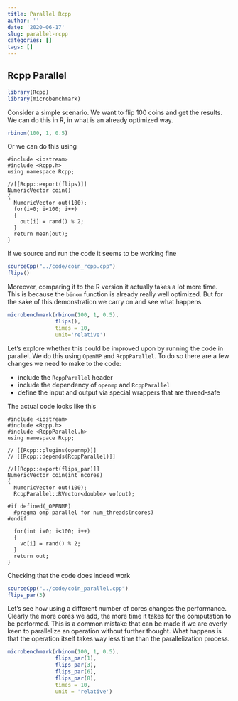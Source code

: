 ```yaml
---
title: Parallel Rcpp
author: ''
date: '2020-06-17'
slug: parallel-rcpp
categories: []
tags: []
---
```


## Rcpp Parallel
```r
library(Rcpp)
library(microbenchmark)
```


Consider a simple scenario. We want to flip $100$ coins and get the results.
We can do this in R, in what is an already optimized way.
```r
rbinom(100, 1, 0.5)
```


Or we can do this using
```Rcpp
#include <iostream>
#include <Rcpp.h>
using namespace Rcpp;

//[[Rcpp::export(flips)]]
NumericVector coin()
{
  NumericVector out(100);
  for(i=0; i<100; i++)
  {
    out[i] = rand() % 2;
  }
  return mean(out);
}
```

If we source and run the code it seems to be working fine
```r
sourceCpp("../code/coin_rcpp.cpp")
flips()
```

Moreover, comparing it to the R version it actually takes a lot more time. This is because the `binom` function is already really well optimized. But for the sake of this demonstration we carry on and see what happens.
```r
microbenchmark(rbinom(100, 1, 0.5),
               flips(),
               times = 10,
               unit='relative')
```

Let's explore whether this could be improved upon by running the code in parallel. We do this using `OpenMP` and `RcppParallel`. To do so there are a few changes we need to make to the code:

* include the `RcppParallel` header
* include the dependency of `openmp` and `RcppParallel`
* define the input and output via special wrappers that are thread-safe

The actual code looks like this
```Rcpp
#include <iostream>
#include <Rcpp.h>
#include <RcppParallel.h>
using namespace Rcpp;

// [[Rcpp::plugins(openmp)]]
// [[Rcpp::depends(RcppParallel)]]

//[[Rcpp::export(flips_par)]]
NumericVector coin(int ncores)
{
  NumericVector out(100);
  RcppParallel::RVector<double> vo(out);
  
#if defined(_OPENMP)
  #pragma omp parallel for num_threads(ncores)
#endif
  
  for(int i=0; i<100; i++)
  {
    vo[i] = rand() % 2;
  }
  return out;
}

```

Checking that the code does indeed work
```r
sourceCpp("../code/coin_parallel.cpp")
flips_par(3)
```

Let's see how using a different number of cores changes the performance. Clearly the more cores we add, the more time it takes for the computation to be performed. This is a common mistake that can be made if we are overly keen to parallelize an operation without further thought. What happens is that the operation itself takes way less time than the parallelization process.
```r
microbenchmark(rbinom(100, 1, 0.5),
               flips_par(1),
               flips_par(3),
               flips_par(6),
               flips_par(8),
               times = 10,
               unit = 'relative')
```

<!-- To understand more exactly what parallelization involves, let's take a look at the actual function that is used. Note how it takes the beginning and end of a for loop, the worker and the number of minimum number of iterations to be performed by a thread. -->
<!-- ```{Rcpp eval=FALSE} -->
<!-- void parallelFor(std::size_t begin, -->
<!--                  std::size_t end,  -->
<!--                  Worker& worker, -->
<!--                  std::size_t grainSize = 1) -->
<!-- ``` -->

<!-- ## Reductions -->

<!-- Let's create a reduction that finds the number of prime numbers in a sequence. -->
<!-- ```{r} -->
<!-- sourceCpp("../code/is_prime.cpp") -->
<!-- ``` -->



